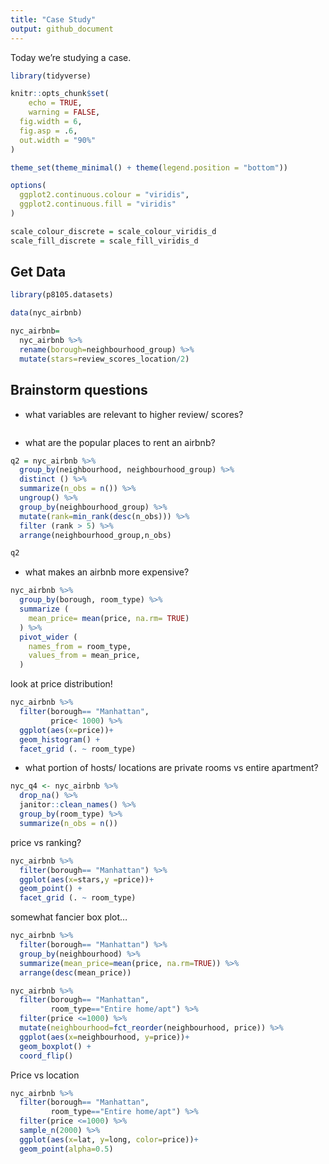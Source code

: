 ```yaml
---
title: "Case Study"
output: github_document
---
```


Today we're studying a case.

```r
library(tidyverse)

knitr::opts_chunk$set(
	echo = TRUE,
	warning = FALSE,
  fig.width = 6,
  fig.asp = .6,
  out.width = "90%"
)

theme_set(theme_minimal() + theme(legend.position = "bottom"))

options(
  ggplot2.continuous.colour = "viridis",
  ggplot2.continuous.fill = "viridis"
)

scale_colour_discrete = scale_colour_viridis_d
scale_fill_discrete = scale_fill_viridis_d
```

## Get Data

```r
library(p8105.datasets)

data(nyc_airbnb)

nyc_airbnb= 
  nyc_airbnb %>% 
  rename(borough=neighbourhood_group) %>% 
  mutate(stars=review_scores_location/2)
```

## Brainstorm questions
* what variables are relevant to higher review/ scores?
```r

```

* what are the popular places to rent an airbnb?
```r
q2 = nyc_airbnb %>%
  group_by(neighbourhood, neighbourhood_group) %>%
  distinct () %>%
  summarize(n_obs = n()) %>% 
  ungroup() %>% 
  group_by(neighbourhood_group) %>% 
  mutate(rank=min_rank(desc(n_obs))) %>% 
  filter (rank > 5) %>% 
  arrange(neighbourhood_group,n_obs)

q2
```

* what makes an airbnb more expensive?
```r
nyc_airbnb %>% 
  group_by(borough, room_type) %>% 
  summarize (
    mean_price= mean(price, na.rm= TRUE)
  ) %>% 
  pivot_wider (
    names_from = room_type, 
    values_from = mean_price, 
  )
```

look at price distribution!

```r
nyc_airbnb %>% 
  filter(borough== "Manhattan", 
         price< 1000) %>% 
  ggplot(aes(x=price))+
  geom_histogram() +
  facet_grid (. ~ room_type)
```

* what portion of hosts/ locations are private rooms vs entire apartment?
```r
nyc_q4 <- nyc_airbnb %>% 
  drop_na() %>% 
  janitor::clean_names() %>% 
  group_by(room_type) %>% 
  summarize(n_obs = n())
```

price vs ranking?

```r
nyc_airbnb %>% 
  filter(borough== "Manhattan") %>% 
  ggplot(aes(x=stars,y =price))+
  geom_point() +
  facet_grid (. ~ room_type)
```

somewhat fancier box plot...

```r
nyc_airbnb %>% 
  filter(borough== "Manhattan") %>% 
  group_by(neighbourhood) %>% 
  summarize(mean_price=mean(price, na.rm=TRUE)) %>% 
  arrange(desc(mean_price))
```

```r
nyc_airbnb %>% 
  filter(borough== "Manhattan",
         room_type=="Entire home/apt") %>% 
  filter(price <=1000) %>% 
  mutate(neighbourhood=fct_reorder(neighbourhood, price)) %>% 
  ggplot(aes(x=neighbourhood, y=price))+
  geom_boxplot() +
  coord_flip()
```

Price vs location

```r
nyc_airbnb %>% 
  filter(borough== "Manhattan",
         room_type=="Entire home/apt") %>% 
  filter(price <=1000) %>% 
  sample_n(2000) %>% 
  ggplot(aes(x=lat, y=long, color=price))+
  geom_point(alpha=0.5)
```

